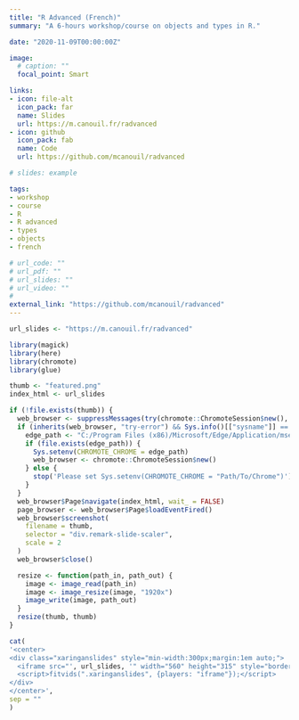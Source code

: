 ```yaml
---
title: "R Advanced (French)"
summary: "A 6-hours workshop/course on objects and types in R."

date: "2020-11-09T00:00:00Z"

image:
  # caption: ""
  focal_point: Smart

links:
- icon: file-alt
  icon_pack: far
  name: Slides
  url: https://m.canouil.fr/radvanced
- icon: github
  icon_pack: fab
  name: Code
  url: https://github.com/mcanouil/radvanced

# slides: example

tags:
- workshop
- course
- R
- R advanced
- types
- objects
- french

# url_code: ""
# url_pdf: ""
# url_slides: ""
# url_video: ""
#
external_link: "https://github.com/mcanouil/radvanced"
---
```


```r
url_slides <- "https://m.canouil.fr/radvanced"
```

```r
library(magick)
library(here)
library(chromote)
library(glue)

thumb <- "featured.png"
index_html <- url_slides

if (!file.exists(thumb)) {
  web_browser <- suppressMessages(try(chromote::ChromoteSession$new(), silent = TRUE))
  if (inherits(web_browser, "try-error") && Sys.info()[["sysname"]] == "Windows") {
    edge_path <- "C:/Program Files (x86)/Microsoft/Edge/Application/msedge.exe"
    if (file.exists(edge_path)) {
      Sys.setenv(CHROMOTE_CHROME = edge_path)
      web_browser <- chromote::ChromoteSession$new()
    } else {
      stop('Please set Sys.setenv(CHROMOTE_CHROME = "Path/To/Chrome")')
    }
  }
  web_browser$Page$navigate(index_html, wait_ = FALSE)
  page_browser <- web_browser$Page$loadEventFired()
  web_browser$screenshot(
    filename = thumb,
    selector = "div.remark-slide-scaler",
    scale = 2
  )
  web_browser$close()

  resize <- function(path_in, path_out) {
    image <- image_read(path_in)
    image <- image_resize(image, "1920x")
    image_write(image, path_out)
  }
  resize(thumb, thumb)
}
```

```r
cat(
'<center>
<div class="xaringanslides" style="min-width:300px;margin:1em auto;">
  <iframe src="', url_slides, '" width="560" height="315" style="border:2px solid currentColor;" loading="lazy" allowfullscreen></iframe>
  <script>fitvids(".xaringanslides", {players: "iframe"});</script>
</div>
</center>',
sep = ""
)
```
